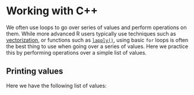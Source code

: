# Working with C++
We often use loops to go over series of values and perform operations on them. While more advanced R users typically use techniques such as [vectorization](https://csgillespie.github.io/efficientR/programming.html#vectorised-code), or functions such as [`lapply()`](https://rdrr.io/r/base/lapply.html), using basic `for` loops is often the best thing to use when going over a series of values. Here we practice this by performing operations over a simple list of values.

## Printing values {#printEx}
Here we have the following list of values:
